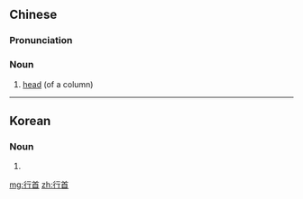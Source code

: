 ==Chinese==
{{zh-forms}}

===Pronunciation===
{{zh-pron
|m=hángshǒu
|c=hong4 sau2
|cat=n
}}

===Noun===
{{zh-noun}}

# [[head]] (of a column)

----

==Korean==
{{ko-hanjatab}}

===Noun===
{{ko-noun|hj|hangeul=행수}}

# {{hanja form of|행수|head (of a group), leader, boss}}

[[mg:行首]]
[[zh:行首]]